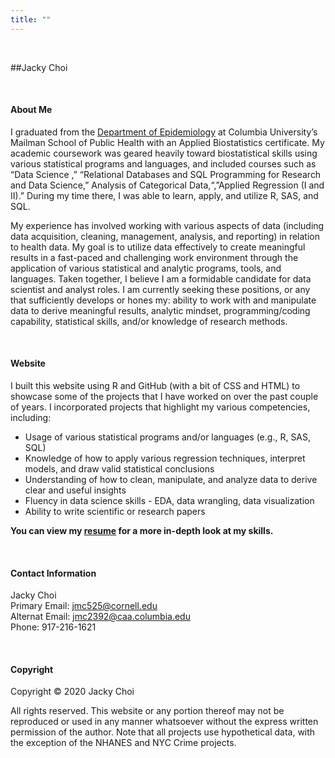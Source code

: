 ```yaml
---
title: ""
---
```

<style>
.list-group-item.active, .list-group-item.active:focus, .list-group-item.active:hover {
    background-color: #337ab7;
}

.navbar-default .navbar-collapse, .navbar-default .navbar-form {
background-color: #337ab7;
}

#Drop-Down Menu Color
.navbar-default .navbar-nav>.open>a, .navbar-default .navbar-nav>.open>a:focus, .navbar-default .navbar-nav>.open>a:hover {
background-color: #337ab7;
}

.navbar-default {
background-color: #337ab7;
}

.navbar-default .navbar-nav>li>a {
color: white;
font-weight: bold;
}

.navbar-default .navbar-brand {
color: white;
font-weight: bold;
}

</style>

<!-- Global site tag (gtag.js) - Google Analytics -->
<script async src="https://www.googletagmanager.com/gtag/js?id=UA-137778138-1"></script>
<script>
  window.dataLayer = window.dataLayer || [];
  function gtag(){dataLayer.push(arguments);}
  gtag('js', new Date());

  gtag('config', 'UA-137778138-1');
</script>

<br>

##Jacky Choi

<link rel="stylesheet" href="styles.css" type="text/css">
<link rel="stylesheet" href="academicons/css/academicons.min.css"/>

<br>

#### About Me

I graduated from the [Department of Epidemiology](https://www.mailman.columbia.edu/become-student/departments/epidemiology) at Columbia University's Mailman School of Public Health with an Applied Biostatistics certificate. My academic coursework was geared heavily toward biostatistical skills using various statistical programs and languages, and included courses such as "Data Science ," "Relational Databases and SQL Programming for Research and Data Science," Analysis of Categorical Data,", "Applied Regression (I and II)." During my time there, I was able to learn, apply, and utilize R, SAS, and SQL.

My experience has involved working with various aspects of data (including data acquisition, cleaning, management, analysis, and reporting) in relation to health data. My goal is to utilize data effectively to create meaningful results in a fast-paced and challenging work environment through the application of various statistical and analytic programs, tools, and languages. Taken together, I believe I am a formidable candidate for data scientist and analyst roles. I am currently seeking these positions, or any that sufficiently develops or hones my: ability to work with and manipulate data to derive meaningful results, analytic mindset, programming/coding capability, statistical skills, and/or knowledge of research methods.

<br>

#### Website

I built this website using R and GitHub (with a bit of CSS and HTML) to showcase some of the projects that I have worked on over the past couple of years. I incorporated projects that highlight my various competencies, including:

* Usage of various statistical programs and/or languages (e.g., R, SAS, SQL)
* Knowledge of how to apply various regression techniques, interpret models, and draw valid statistical conclusions
* Understanding of how to clean, manipulate, and analyze data to derive clear and useful insights
* Fluency in data science skills - EDA, data wrangling, data visualization
* Ability to write scientific or research papers

**You can view my [resume](images2/resume.pdf) for a more in-depth look at my skills.**

<br> 

#### Contact Information

Jacky Choi <br>
Primary Email: [jmc525@cornell.edu](mailto:jmc525@cornell.edu) <br>
Alternat Email: [jmc2392@caa.columbia.edu](mailto:jmc2392@caa.columbia.edu)  
Phone: 917-216-1621

<br>

#### Copyright

Copyright © 2020 Jacky Choi

All rights reserved. This website or any portion thereof may not be reproduced or used in any manner whatsoever
without the express written permission of the author. Note that all projects use hypothetical data, with the exception of the NHANES and NYC Crime projects.

